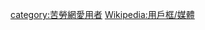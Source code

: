 {{Userbox
  |border-c = #000000
  |border-s = 0
  |id-c     = #191970
  |id-s     = 11
  |id-fc    = #FFFFFF
  |info-c   = #8FBC8F	
  |info-s   = 9
  |info-fc  = #000000
  |id       = ''Coolloud'' <br /> ''可苦可勞''
  |info     = 這個用戶喜歡'''[[苦勞網]]'''2.0
}}<includeonly>[[category:苦勞網愛用者]]</includeonly>
<noinclude>
{{clear}}
[[Wikipedia:用戶框/媒體]]
</noinclude>